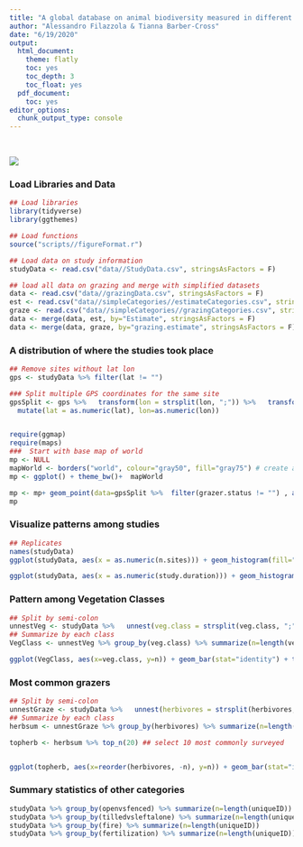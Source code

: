 ```yaml
---
title: "A global database on animal biodiversity measured in different grazing treatments"
author: "Alessandro Filazzola & Tianna Barber-Cross"
date: "6/19/2020"
output:
  html_document:
    theme: flatly
    toc: yes
    toc_depth: 3
    toc_float: yes
  pdf_document:
    toc: yes
editor_options: 
  chunk_output_type: console
---
```

<br>  


![](./grazing.jpg)


### Load Libraries and Data
```r
## Load libraries
library(tidyverse)
library(ggthemes)

## Load functions
source("scripts//figureFormat.r")

## Load data on study information
studyData <- read.csv("data//StudyData.csv", stringsAsFactors = F)

## load all data on grazing and merge with simplified datasets
data <- read.csv("data//grazingData.csv", stringsAsFactors = F)
est <- read.csv("data//simpleCategories//estimateCategories.csv", stringsAsFactors = F)
graze <- read.csv("data//simpleCategories//grazingCategories.csv", stringsAsFactors = F)
data <- merge(data, est, by="Estimate", stringsAsFactors = F)
data <- merge(data, graze, by="grazing.estimate", stringsAsFactors = F)

```

### A distribution of where the studies took place
```r

## Remove sites without lat lon
gps <- studyData %>% filter(lat != "")

### Split multiple GPS coordinates for the same site
gpsSplit <- gps %>%   transform(lon = strsplit(lon, ";")) %>%   transform(lat = strsplit(lat, ";"))  %>%   unnest(lon, lat) %>% ## unnest lat/lon 
  mutate(lat = as.numeric(lat), lon=as.numeric(lon))


require(ggmap)
require(maps)
###  Start with base map of world
mp <- NULL
mapWorld <- borders("world", colour="gray50", fill="gray75") # create a layer of borders
mp <- ggplot() + theme_bw()+  mapWorld

mp <- mp+ geom_point(data=gpsSplit %>%  filter(grazer.status != "") , aes(x=lon, y=lat, color=grazer.status), size=2) + scale_color_manual(values=c("#D55E00", "#E69F00", "#56B4E9","grey50")) + ylab("Latitude") + xlab("Longitude")
mp

```


### Visualize patterns among studies
```r
## Replicates
names(studyData)
ggplot(studyData, aes(x = as.numeric(n.sites))) + geom_histogram(fill="Grey50") + theme_Publication() + xlab("Number of sites") + ylab("Frequency of studies") + scale_x_continuous(trans =  "log2")

ggplot(studyData, aes(x = as.numeric(study.duration))) + geom_histogram(fill="Grey50") + theme_Publication() + xlab("Duration of study in years") + ylab("Frequency of studies")+ scale_x_continuous(trans =  "log2")
```

### Pattern among Vegetation Classes
```r
## Split by semi-colon
unnestVeg <- studyData %>%   unnest(veg.class = strsplit(veg.class, ";"))
## Summarize by each class
VegClass <- unnestVeg %>% group_by(veg.class) %>% summarize(n=length(veg.class)) %>% filter(!is.na(veg.class))

ggplot(VegClass, aes(x=veg.class, y=n)) + geom_bar(stat="identity") + theme_Publication() + xlab("") + ylab("Number of studies") + coord_flip()

```

### Most common grazers
```r
## Split by semi-colon
unnestGraze <- studyData %>%   unnest(herbivores = strsplit(herbivores, ";"))
## Summarize by each class
herbsum <- unnestGraze %>% group_by(herbivores) %>% summarize(n=length(herbivores)) %>% filter(!is.na(herbivores)) 

topherb <- herbsum %>% top_n(20) ## select 10 most commonly surveyed


ggplot(topherb, aes(x=reorder(herbivores, -n), y=n)) + geom_bar(stat="identity") + theme_Publication() + xlab("") + ylab("Number of studies") + coord_flip()

```

### Summary statistics of other categories
```r
studyData %>% group_by(openvsfenced) %>% summarize(n=length(uniqueID))
studyData %>% group_by(tilledvsleftalone) %>% summarize(n=length(uniqueID))
studyData %>% group_by(fire) %>% summarize(n=length(uniqueID))
studyData %>% group_by(fertilization) %>% summarize(n=length(uniqueID))

```